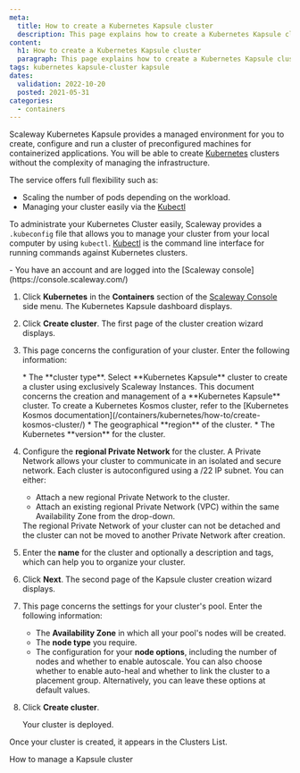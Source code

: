 ```yaml
---
meta:
  title: How to create a Kubernetes Kapsule cluster
  description: This page explains how to create a Kubernetes Kapsule cluster
content:
  h1: How to create a Kubernetes Kapsule cluster
  paragraph: This page explains how to create a Kubernetes Kapsule cluster
tags: kubernetes kapsule-cluster kapsule 
dates:
  validation: 2022-10-20
  posted: 2021-05-31
categories:
  - containers
---
```


Scaleway Kubernetes Kapsule provides a managed environment for you to create, configure and run a cluster of preconfigured machines for containerized applications. You will be able to create [Kubernetes](https://kubernetes.io) clusters without the complexity of managing the infrastructure.

The service offers full flexibility such as:
  * Scaling the number of pods depending on the workload.
  * Managing your cluster easily via the [Kubectl](https://kubernetes.io/docs/reference/kubectl/overview/)

To administrate your Kubernetes Cluster easily, Scaleway provides a `.kubeconfig` file that allows you to manage your cluster from your local computer by using `kubectl`. [Kubectl](https://kubernetes.io/docs/reference/kubectl/overview/) is the command line interface for running commands against Kubernetes clusters.

<Macro id="iam-requirements" />

<Message type="requirement">
  - You have an account and are logged into the [Scaleway console](https://console.scaleway.com/)
</Message>

1. Click **Kubernetes** in the **Containers** section of the [Scaleway Console](https://console.scaleway.com/) side menu. The Kubernetes Kapsule dashboard displays.
2. Click **Create cluster**. The first page of the cluster creation wizard displays.
3. This page concerns the configuration of your cluster. Enter the following information:

      <Lightbox src="scaleway-create-kubernetes-kapsule.webp" alt="" />
    * The **cluster type**. Select **Kubernetes Kapsule** cluster to create a cluster using exclusively Scaleway Instances.
      <Message type="note">
        This document concerns the creation and management of a **Kubernetes Kapsule** cluster. To create a Kubernetes Kosmos cluster, refer to the [Kubernetes Kosmos documentation](/containers/kubernetes/how-to/create-kosmos-cluster/)
      </Message>
    * The geographical **region** of the cluster.
    * The Kubernetes **version** for the cluster.
4. Configure the **regional Private Network** for the cluster. A Private Network allows your cluster to communicate in an isolated and secure network. Each cluster is autoconfigured using a /22 IP subnet.
   You can either:
    * Attach a new regional Private Network to the cluster.
    * Attach an existing regional Private Network (VPC) within the same Availability Zone from the drop-down.
    <Message type="important">
      The regional Private Network of your cluster can not be detached and the cluster can not be moved to another Private Network after creation.
    </Message>
5. Enter the **name** for the cluster and optionally a description and tags, which can help you to organize your cluster.
6. Click **Next**. The second page of the Kapsule cluster creation wizard displays.
7. This page concerns the settings for your cluster's pool. Enter the following information:
    * The **Availability Zone** in which all your pool's nodes will be created.
    * The **node type** you require.
    * The configuration for your **node options**, including the number of nodes and whether to enable autoscale. You can also choose whether to enable auto-heal and whether to link the cluster to a placement group. Alternatively, you can leave these options at default values.
8. Click **Create cluster**.

    Your cluster is deployed.

<Lightbox src="scaleway-kapsule_creation.webp" alt="" />

Once your cluster is created, it appears in the Clusters List.
<Lightbox src="scaleway-kapsule_cluster_list.webp" alt="" />


<Navigation title="See Also">
  <NextButton to="/containers/kubernetes/how-to/edit-cluster/">How to manage a Kapsule cluster</NextButton>
</Navigation>

